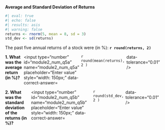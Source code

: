 ::: {.question}

**Average and Standard Deviation of Returns**

```r
#| eval: true
#| echo: false
#| results: asis
#| warning: false
returns <- rnorm(5, mean = 8, sd = 3)
std_dev <- sd(returns)
```

The past five annual returns of a stock were (in %): **`r round(returns, 2)`**

::: {.question-block}

<form onsubmit="event.preventDefault();" style="display: flex; flex-direction: row; gap: 6px;">
  <label for="module2_num_q5a"><strong>1. What was the average return (in %)?</strong></label>
  <input type="number" id="module2_num_q5a" name="module2_num_q5a" placeholder="Enter value" style="width: 150px;"
         data-correct-answer=`r round(mean(returns), 2 )` data-tolerance="0.01" />
</form>

<div id="feedback-module2_num_q5a" class="feedback" data-status="" style="display:none;">
✅ Average return = mean(returns) = **`r round(mean(returns), 2)`**%.
</div>

:::

::: {.question-block}

<form onsubmit="event.preventDefault();" style="display: flex; flex-direction: row; gap: 6px;">
  <label for="module2_num_q5b"><strong>2. What was the standard deviation of the returns (in %)?</strong></label>
  <input type="number" id="module2_num_q5b" name="module2_num_q5b" placeholder="Enter value" style="width: 150px;"
         data-correct-answer=`r round(std_dev, 2 )` data-tolerance="0.01" />
</form>

<div id="feedback-module2_num_q5b" class="feedback" data-status="" style="display:none;">
✅ Standard deviation = sd(returns) = **`r round(std_dev, 2)`**%.
</div>

:::


:::